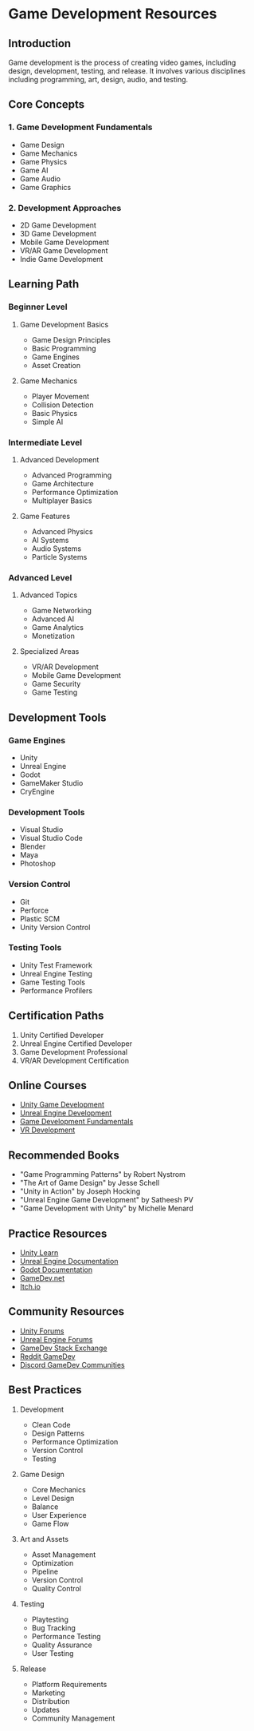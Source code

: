 # Game Development Resources

## Introduction
Game development is the process of creating video games, including design, development, testing, and release. It involves various disciplines including programming, art, design, audio, and testing.

## Core Concepts

### 1. Game Development Fundamentals
- Game Design
- Game Mechanics
- Game Physics
- Game AI
- Game Audio
- Game Graphics

### 2. Development Approaches
- 2D Game Development
- 3D Game Development
- Mobile Game Development
- VR/AR Game Development
- Indie Game Development

## Learning Path

### Beginner Level
1. Game Development Basics
   - Game Design Principles
   - Basic Programming
   - Game Engines
   - Asset Creation

2. Game Mechanics
   - Player Movement
   - Collision Detection
   - Basic Physics
   - Simple AI

### Intermediate Level
1. Advanced Development
   - Advanced Programming
   - Game Architecture
   - Performance Optimization
   - Multiplayer Basics

2. Game Features
   - Advanced Physics
   - AI Systems
   - Audio Systems
   - Particle Systems

### Advanced Level
1. Advanced Topics
   - Game Networking
   - Advanced AI
   - Game Analytics
   - Monetization

2. Specialized Areas
   - VR/AR Development
   - Mobile Game Development
   - Game Security
   - Game Testing

## Development Tools

### Game Engines
- Unity
- Unreal Engine
- Godot
- GameMaker Studio
- CryEngine

### Development Tools
- Visual Studio
- Visual Studio Code
- Blender
- Maya
- Photoshop

### Version Control
- Git
- Perforce
- Plastic SCM
- Unity Version Control

### Testing Tools
- Unity Test Framework
- Unreal Engine Testing
- Game Testing Tools
- Performance Profilers

## Certification Paths
1. Unity Certified Developer
2. Unreal Engine Certified Developer
3. Game Development Professional
4. VR/AR Development Certification

## Online Courses
- [Unity Game Development](https://www.udemy.com/course/unitycourse/)
- [Unreal Engine Development](https://www.udemy.com/course/unrealcourse/)
- [Game Development Fundamentals](https://www.coursera.org/specializations/game-development)
- [VR Development](https://www.udemy.com/course/vr-development/)

## Recommended Books
- "Game Programming Patterns" by Robert Nystrom
- "The Art of Game Design" by Jesse Schell
- "Unity in Action" by Joseph Hocking
- "Unreal Engine Game Development" by Satheesh PV
- "Game Development with Unity" by Michelle Menard

## Practice Resources
- [Unity Learn](https://learn.unity.com/)
- [Unreal Engine Documentation](https://docs.unrealengine.com/)
- [Godot Documentation](https://docs.godotengine.org/)
- [GameDev.net](https://www.gamedev.net/)
- [Itch.io](https://itch.io/)

## Community Resources
- [Unity Forums](https://forum.unity.com/)
- [Unreal Engine Forums](https://forums.unrealengine.com/)
- [GameDev Stack Exchange](https://gamedev.stackexchange.com/)
- [Reddit GameDev](https://www.reddit.com/r/gamedev/)
- [Discord GameDev Communities](https://discord.gg/gamedev)

## Best Practices
1. Development
   - Clean Code
   - Design Patterns
   - Performance Optimization
   - Version Control
   - Testing

2. Game Design
   - Core Mechanics
   - Level Design
   - Balance
   - User Experience
   - Game Flow

3. Art and Assets
   - Asset Management
   - Optimization
   - Pipeline
   - Version Control
   - Quality Control

4. Testing
   - Playtesting
   - Bug Tracking
   - Performance Testing
   - Quality Assurance
   - User Testing

5. Release
   - Platform Requirements
   - Marketing
   - Distribution
   - Updates
   - Community Management 